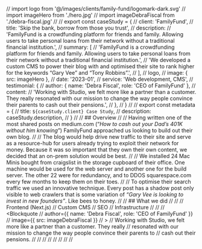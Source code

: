 // import logo from '@/images/clients/family-fund/logomark-dark.svg'
// import imageHero from './hero.jpg'
// import imageDebraFiscal from './debra-fiscal.jpg'
//
// export const caseStudy = {
//   client: 'FamilyFund',
//   title: 'Skip the bank, borrow from those you trust',
//   description:
//     'FamilyFund is a crowdfunding platform for friends and family. Allowing users to take personal loans from their network without a traditional financial institution.',
//   summary: [
//     'FamilyFund is a crowdfunding platform for friends and family. Allowing users to take personal loans from their network without a traditional financial institution.',
//     'We developed a custom CMS to power their blog with and optimised their site to rank higher for the keywords “Gary Vee” and “Tony Robbins”.',
//   ],
//   logo,
//   image: { src: imageHero },
//   date: '2023-01',
//   service: 'Web development, CMS',
//   testimonial: {
//     author: { name: 'Debra Fiscal', role: 'CEO of FamilyFund' },
//     content:
//       'Working with Studio, we felt more like a partner than a customer. They really resonated with our mission to change the way people convince their parents to cash out their pensions.',
//   },
// }
//
// export const metadata = {
//   title: `${caseStudy.client} Case Study`,
//   description: caseStudy.description,
// }
//
// ## Overview
//
// Having written one of the most shared posts on medium.com (“_How to cash out your Dad’s 401K without him knowing_”) FamilyFund approached us looking to build out their own blog.
//
// The blog would help drive new traffic to their site and serve as a resource-hub for users already trying to exploit their network for money. Because it was so important that they own their own content, we decided that an on-prem solution would be best.
//
// We installed 24 Mac Minis bought from craigslist in the storage cupboard of their office. One machine would be used for the web server and another one for the build server. The other 22 were for redundancy, and to DDOS squarespace.com every few months to keep them on their toes.
//
// To optimise their search traffic we used an innovative technique. Every post has a shadow post only visible to web crawlers that is some variation of _“Gary Vee is looking to invest in new founders”_. Like bees to honey.
//
// ## What we did
//
// <TagList>
//   <TagListItem>Frontend (Next.js)</TagListItem>
//   <TagListItem>Custom CMS</TagListItem>
//   <TagListItem>SEO</TagListItem>
//   <TagListItem>Infrastructure</TagListItem>
// </TagList>
//
// <Blockquote
//   author={{ name: 'Debra Fiscal', role: 'CEO of FamilyFund' }}
//   image={{ src: imageDebraFiscal }}
// >
//   Working with Studio, we felt more like a partner than a customer. They really
//   resonated with our mission to change the way people convince their parents to
//   cash out their pensions.
// </Blockquote>
//
// <StatList>
//   <StatListItem value="25%" label="Less traffic" />
//   <StatListItem value="10x" label="Page load times" />
//   <StatListItem value="15%" label="Higher infra costs" />
//   <StatListItem value="$1.2M" label="Legal fees" />
// </StatList>

